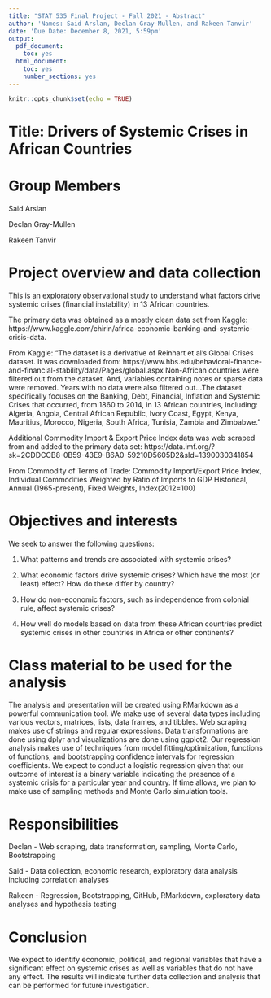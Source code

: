 ```yaml
---
title: "STAT 535 Final Project - Fall 2021 - Abstract"
author: 'Names: Said Arslan, Declan Gray-Mullen, and Rakeen Tanvir'
date: 'Due Date: December 8, 2021, 5:59pm'
output:
  pdf_document:
    toc: yes
  html_document:
    toc: yes
    number_sections: yes
---
```


```r
knitr::opts_chunk$set(echo = TRUE)
```

# Title: Drivers of Systemic Crises in African Countries

# Group Members

Said Arslan

Declan Gray-Mullen

Rakeen Tanvir

# Project overview and data collection

This is an exploratory observational study to understand what factors drive systemic crises (financial instability) in 13 African countries. 

The primary data was obtained as a mostly clean data set from Kaggle: https://www.kaggle.com/chirin/africa-economic-banking-and-systemic-crisis-data. 

From Kaggle: "The dataset is a derivative of Reinhart et al's Global Crises dataset. It was downloaded from: https://www.hbs.edu/behavioral-finance-and-financial-stability/data/Pages/global.aspx Non-African countries were filtered out from the dataset. And, variables containing notes or sparse data were removed. Years with no data were also filtered out...The dataset specifically focuses on the Banking, Debt, Financial, Inflation and Systemic Crises that occurred, from 1860 to 2014, in 13 African countries, including: Algeria, Angola, Central African Republic, Ivory Coast, Egypt, Kenya, Mauritius, Morocco, Nigeria, South Africa, Tunisia, Zambia and Zimbabwe."

Additional Commodity Import & Export Price Index data was web scraped from and added to the primary data set: https://data.imf.org/?sk=2CDDCCB8-0B59-43E9-B6A0-59210D5605D2&sId=1390030341854 

From Commodity of Terms of Trade: Commodity Import/Export Price Index, Individual Commodities Weighted by Ratio of Imports to GDP Historical, Annual (1965-present), Fixed Weights, Index(2012=100)

# Objectives and interests

We seek to answer the following questions:

1. What patterns and trends are associated with systemic crises?

2. What economic factors drive systemic crises? Which have the most (or least) effect? How do these differ by country?

3. How do non-economic factors, such as independence from colonial rule, affect systemic crises?

4. How well do models based on data from these African countries predict systemic crises in other countries in Africa or other continents?

# Class material to be used for the analysis

The analysis and presentation will be created using RMarkdown as a powerful communication tool. We make use of several data types including various vectors, matrices, lists, data frames, and tibbles. Web scraping makes use of strings and regular expressions. Data transformations are done using dplyr and visualizations are done using ggplot2. Our regression analysis makes use of techniques from model fitting/optimization, functions of functions, and bootstrapping confidence intervals for regression coefficients. We expect to conduct a logistic regression given that our outcome of interest is a binary variable indicating the presence of a systemic crisis for a particular year and country. If time allows, we plan to make use of sampling methods and Monte Carlo simulation tools. 

# Responsibilities

Declan - Web scraping, data transformation, sampling, Monte Carlo, Bootstrapping

Said - Data collection, economic research, exploratory data analysis including correlation analyses

Rakeen - Regression, Bootstrapping, GitHub, RMarkdown, exploratory data analyses and hypothesis testing

# Conclusion

We expect to identify economic, political, and regional variables that have a significant effect on systemic crises as well as variables that do not have any effect. The results will indicate further data collection and analysis that can be performed for future investigation. 